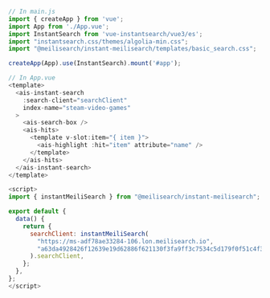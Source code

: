 <CodeGroup>

```javascript Vue3.js
// In main.js
import { createApp } from 'vue';
import App from './App.vue';
import InstantSearch from 'vue-instantsearch/vue3/es';
import "instantsearch.css/themes/algolia-min.css";
import "@meilisearch/instant-meilisearch/templates/basic_search.css";

createApp(App).use(InstantSearch).mount('#app');

// In App.vue
<template>
  <ais-instant-search
    :search-client="searchClient"
    index-name="steam-video-games"
  >
    <ais-search-box />
    <ais-hits>
      <template v-slot:item="{ item }">
        <ais-highlight :hit="item" attribute="name" />
      </template>
    </ais-hits>
  </ais-instant-search>
</template>

<script>
import { instantMeiliSearch } from "@meilisearch/instant-meilisearch";

export default {
  data() {
    return {
      searchClient: instantMeiliSearch(
        "https://ms-adf78ae33284-106.lon.meilisearch.io",
        "a63da4928426f12639e19d62886f621130f3fa9ff3c7534c5d179f0f51c4f303",
      ).searchClient,
    };
  },
};
</script>
```

</CodeGroup>